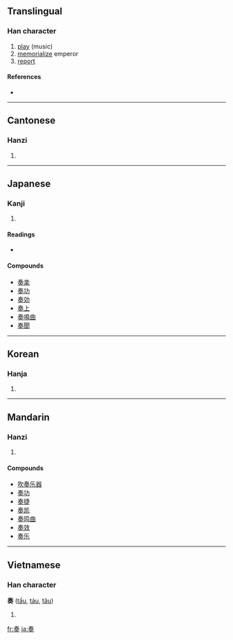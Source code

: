 {{see also|秦}}
==Translingual==

===Han character===
{{Han char|rn=37|rad=大|as=06|sn=9|four=5043<sub>0</sub>|canj=手大竹大 (QKHK)}}

# [[play]] (music)
# [[memorialize]] emperor
# [[report]]

====References====
* {{Han ref|kx=0251.150|dkj=05915|dj=0512.140|hdz=10537.010|uh=594F|ud=22863|bh=ABB5|bd=43957}}

----

==Cantonese==

===Hanzi===
{{yue-hanzi|jyut=|y=jau3}}

# {{defn|Cantonese}}

----

==Japanese==

===Kanji===
{{ja-kanji|grade=6|rs=大06}}

# {{defn|Japanese}}

====Readings====
* {{ja-readings|on=[[そう]] (sō)|kun=[[かなでる]] (kanaderu), [[すすめる]] (susumeru)}}

====Compounds====
* [[奏楽]]
* [[奏功]]
* [[奏効]]
* [[奏上]]
* [[奏鳴曲]]
* [[奏聞]]

----

==Korean==

===Hanja===
{{ko-hanja|hangeul=주|rv=ju|mr=chu}}

# {{defn|Korean}}

----

==Mandarin==

===Hanzi===
{{cmn-hanzi|pin=[[zòu]] ([[zou4]])|wg=tsou<sup>4</sup>}}

# {{defn|Mandarin}}

====Compounds====
* [[吹奏乐器]]
* [[奏功]]
* [[奏捷]]
* [[奏凯]]
* [[奏鸣曲]]
* [[奏效]]
* [[奏乐]]

----

==Vietnamese==

===Han character===
'''奏''' ([[tấu]], [[táu]], [[tâu]])

# {{defn|Vietnamese}}

[[fr:奏]]
[[ja:奏]]